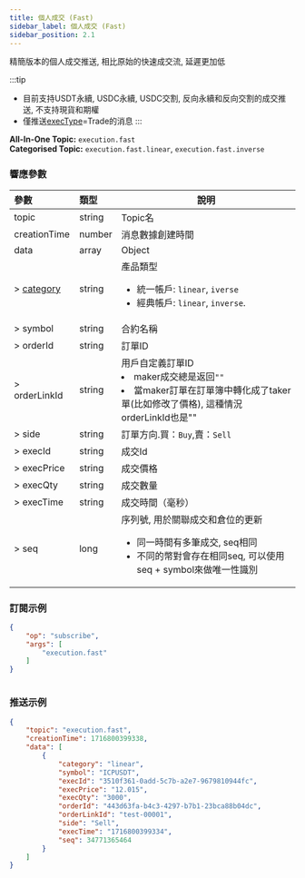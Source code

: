 ```yaml
---
title: 個人成交 (Fast)
sidebar_label: 個人成交 (Fast)
sidebar_position: 2.1
---
```


精簡版本的個人成交推送, 相比原始的快速成交流, 延遲更加低

:::tip
* 目前支持USDT永續, USDC永續, USDC交割, 反向永續和反向交割的成交推送, 不支持現貨和期權
* 僅推送[execType](../../enum#exectype)=Trade的消息
:::

**All-In-One Topic:** `execution.fast`<br/>
**Categorised Topic:** `execution.fast.linear`, `execution.fast.inverse`<br/>

### 響應參數
| 參數 | 類型 | 說明|
|:----- |:-----|----- |
|topic |string |Topic名 |
|creationTime |number |消息數據創建時間 |
|data |array |Object |
|> [category](../../enum#category) | string | 產品類型 <ul><li>統一帳戶: `linear`, `iverse`</li><li>經典帳戶: `linear`, `inverse`.</li></ul>|
|> symbol |string |合約名稱|
|> orderId |string |訂單ID |
|> orderLinkId |string |用戶自定義訂單ID <li>maker成交總是返回`""`</li><li>當maker訂單在訂單簿中轉化成了taker單(比如修改了價格), 這種情況orderLinkId也是""</li>|
|> side |string |訂單方向.買：`Buy`,賣：`Sell` |
|> execId |string |成交Id |
|> execPrice |string |成交價格 |
|> execQty |string |成交數量 |
|> execTime |string |成交時間（毫秒） |
|> seq |long |序列號, 用於關聯成交和倉位的更新<ul><li>同一時間有多筆成交, seq相同</li><li>不同的幣對會存在相同seq, 可以使用seq + symbol來做唯一性識別</li></ul>|

### 訂閱示例
```json
{
    "op": "subscribe",
    "args": [
        "execution.fast"
    ]
}
```

```python

```

### 推送示例

```json
{
    "topic": "execution.fast",
    "creationTime": 1716800399338,
    "data": [
        {
            "category": "linear",
            "symbol": "ICPUSDT",
            "execId": "3510f361-0add-5c7b-a2e7-9679810944fc",
            "execPrice": "12.015",
            "execQty": "3000",
            "orderId": "443d63fa-b4c3-4297-b7b1-23bca88b04dc",
            "orderLinkId": "test-00001",
            "side": "Sell",
            "execTime": "1716800399334",
            "seq": 34771365464
        }
    ]
}
```
